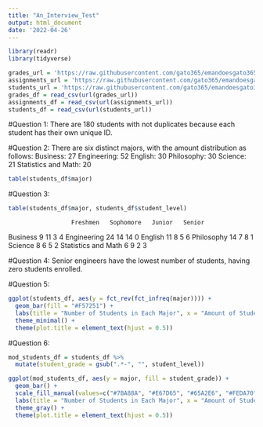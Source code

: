 ```yaml
---
title: "An_Interview_Test"
output: html_document
date: '2022-04-26'
---
```


```r
library(readr)
library(tidyverse)
```

```r
grades_url = 'https://raw.githubusercontent.com/gato365/emandoesgato365/main/content/post/2022-04-25-an-interview-test/grades.csv'
assignments_url = 'https://raw.githubusercontent.com/gato365/emandoesgato365/main/content/post/2022-04-25-an-interview-test/assignments.csv' 
students_url = 'https://raw.githubusercontent.com/gato365/emandoesgato365/main/content/post/2022-04-25-an-interview-test/students.csv'
grades_df = read_csv(url(grades_url))
assignments_df = read_csv(url(assignments_url))
students_df = read_csv(url(students_url))
```

#Question 1:
There are 180 students with not duplicates because each student has their own unique ID.

#Question 2: 
There are six distinct majors, with the amount distribution as follows:
  Business: 27
  Engineering: 52
  English: 30
  Philosophy: 30
  Science: 21
  Statistics and Math: 20

```r
table(students_df$major)
```


#Question 3:

```r
table(students_df$major, students_df$student_level)
```
                      Freshmen   Sophomore   Junior   Senior
Business                     9          11        3        4
Engineering                 24          14       14        0
English                     11           8        5        6
Philosophy                  14           7        8        1
Science                      8           6        5        2
Statistics and Math          6           9        2        3

#Question 4: Senior engineers have the lowest number of students, having zero students enrolled.

#Question 5:


```r
ggplot(students_df, aes(y = fct_rev(fct_infreq(major)))) + 
  geom_bar(fill = "#F57251") + 
  labs(title = "Number of Students in Each Major", x = "Amount of Students", y = "Majors") +
  theme_minimal() +
  theme(plot.title = element_text(hjust = 0.5))
```


#Question 6:

```r

mod_students_df = students_df %>%
  mutate(student_grade = gsub(".*-", "", student_level))

ggplot(mod_students_df, aes(y = major, fill = student_grade)) +
  geom_bar() + 
  scale_fill_manual(values=c("#7BA88A", "#E67D65", "#65A2E6", "#FEDA70")) + 
  labs(title = "Number of Students in Each Major", x = "Amount of Students", y = "Majors") +
  theme_gray() + 
  theme(plot.title = element_text(hjust = 0.5))


```
